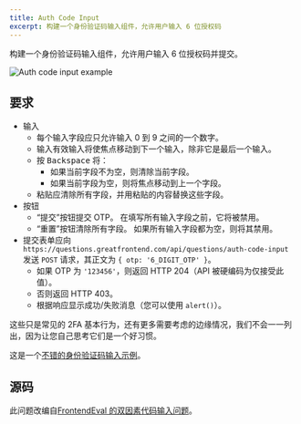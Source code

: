 ```yaml
---
title: Auth Code Input
excerpt: 构建一个身份验证码输入组件，允许用户输入 6 位授权码
---
```


构建一个身份验证码输入组件，允许用户输入 6 位授权码并提交。

![Auth code input example](/img/questions/auth-code-input/auth-code-input-example.png)

## 要求

* 输入
  * 每个输入字段应只允许输入 0 到 9 之间的一个数字。
  * 输入有效输入将使焦点移动到下一个输入，除非它是最后一个输入。
  * 按 <kbd>Backspace</kbd> 将：
    * 如果当前字段不为空，则清除当前字段。
    * 如果当前字段为空，则将焦点移动到上一个字段。
  * 粘贴应清除所有字段，并用粘贴的内容替换这些字段。
* 按钮
  * “提交”按钮提交 OTP。 在填写所有输入字段之前，它将被禁用。
  * “重置”按钮清除所有字段。 如果所有输入字段都为空，则将其禁用。
* 提交表单应向 `https://questions.greatfrontend.com/api/questions/auth-code-input` 发送 `POST` 请求，其正文为 `{ otp: '6_DIGIT_OTP' }`。
  * 如果 OTP 为 `'123456'`，则返回 HTTP 204（API 被硬编码为仅接受此值）。
  * 否则返回 HTTP 403。
  * 根据响应显示成功/失败消息（您可以使用 `alert()`）。

这些只是常见的 2FA 基本行为，还有更多需要考虑的边缘情况，我们不会一一列出，因为让您自己思考它们是一个好习惯。

这是一个[不错的身份验证码输入示例](https://github.com/drac94/react-auth-code-input)。

## 源码

此问题改编自[FrontendEval 的双因素代码输入问题](https://frontendeval.com/questions/code-input)。
